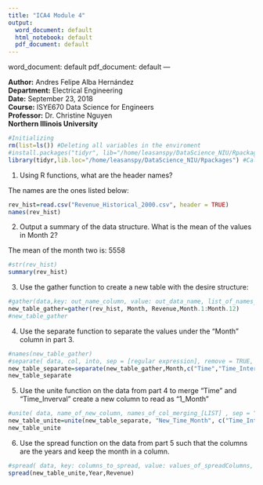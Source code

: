 ```yaml
---
title: "ICA4 Module 4"
output:
  word_document: default
  html_notebook: default
  pdf_document: default
---
```


  word_document: default
  pdf_document: default
---

**Author:** Andres Felipe Alba Hernández  
**Department:** Electrical Engineering  
**Date:** September 23, 2018  
**Course:** ISYE670 Data Science for Engineers  
**Professor:** Dr. Christine Nguyen  
**Northern Illinois University**  

```r
#Initializing
rm(list=ls()) #Deleting all variables in the enviroment
#install.packages("tidyr", lib="/home/leasanspy/DataScience_NIU/Rpackages") #Installing the library
library(tidyr,lib.loc="/home/leasanspy/DataScience_NIU/Rpackages") #Calling the library 
```



1. Using R functions, what are the header names?  

The names are the ones listed below: 
```r
rev_hist=read.csv("Revenue_Historical_2000.csv", header = TRUE)
names(rev_hist)
```

2. Output a summary of the data structure. What is the mean of the values in Month 2?  

The mean of the month two is: 5558
```r
#str(rev_hist)
summary(rev_hist)
```

3. Use the gather function to create a new table with the desire structure:  
```r
#gather(data,key: out_name_column, value: out_data_name, list_of_names_with_columns_gathered)
new_table_gather=gather(rev_hist, Month, Revenue,Month.1:Month.12) 
#new_table_gather
```

4. Use the separate function to separate the values under the “Month” column in part 3.  
```r
#names(new_table_gather)
#separate( data, col, into, sep = [regular expression], remove = TRUE, convert = FALSE)
new_table_separate=separate(new_table_gather,Month,c("Time","Time_Interval"),remove=TRUE,convert=FALSE)
new_table_separate
```

5. Use the unite function on the data from part 4 to merge “Time” and “Time_Inverval” create a
new column to read as “1_Month”
```r
#unite( data, name_of_new_column, names_of_col_merging_[LIST] , sep = “ “, remove = TRUE)
new_table_unite=unite(new_table_separate, "New_Time_Month", c("Time_Interval","Time"), sep = "_",remove=TRUE)
new_table_unite
```

6. Use the spread function on the data from part 5 such that the columns are the years and
keep the month in a column.

```r
#spread( data, key: columns_to_spread, value: values_of_spreadColumns, fill= NA, convert = FALSE)
spread(new_table_unite,Year,Revenue)
```